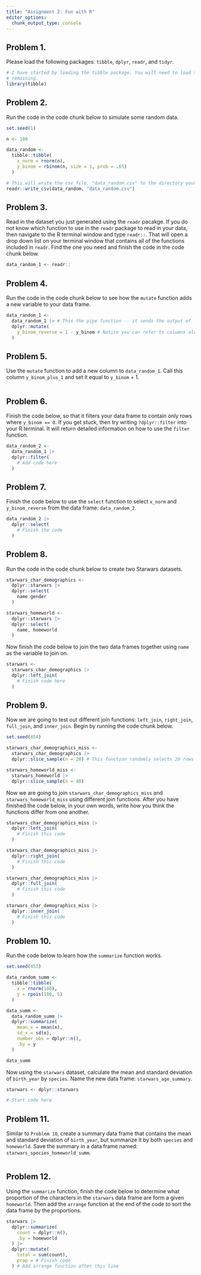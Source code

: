 ```yaml
---
title: "Assignment 2: Fun with R"
editor_options: 
  chunk_output_type: console
---
```


## Problem 1.

Please load the following packages: `tibble`, `dplyr`, `readr`, and `tidyr`.

```r
# I have started by loading the tibble package. You will need to load the 
# remaining.
library(tibble)

```

## Problem 2. 

Run the code in the code chunk below to simulate some random data. 

```r
set.seed(1)

n <- 100

data_random <- 
  tibble::tibble(
    x_norm = rnorm(n),
    y_binom = rbinom(n, size = 1, prob = .65)
  )

# This will write the csv file, "data_random.csv" to the directory your R session is currently pointed to. To find this directory you can use getwd(). This will print the name of the directory your R session is currenlty pointed to. 
readr::write_csv(data_random, "data_random.csv")
```

## Problem 3. 

Read in the dataset you just generated using the `readr` pacakge. If you do not know which function to use in the `readr` package to read in your data, then navigate to the R terminal window and type `readr::`. That will open a drop down list on your terminal window that contains all of the functions included in `readr`. Find the one you need and finish the code in the code chunk below.

```r
data_random_1 <- readr::
```

## Problem 4. 

Run the code in the code chunk below to see how the `mutate` function adds a new variable to your data frame.

```r
data_random_1 <- 
  data_random_1 |> # This the pipe function -- it sends the output of line 51 into the function on line 52
  dplyr::mutate(
    y_binom_reverse = 1 - y_binom # Notice you can refer to columns already in your data frame
  )
```

## Problem 5. 

Use the `mutate` function to add a new column to `data_random_1`. Call this column `y_binom_plus_1` and set it equal to `y_binom` + 1. 

```r

```

## Problem 6. 

Finish the code below, so that it filters your data frame to contain only rows where `y_binom == 0`. If you get stuck, then try writing `?dplyr::filter` into your R terminal. It will return detailed information on how to use the `filter` function.  

```r
data_random_2 <- 
  data_random_1 |>
  dplyr::filter(
    # Add code here
  )
```

## Problem 7.

Finish the code below to use the `select` function to select `x_norm` and `y_binom_reverse` from the data frame: `data_random_2`.

```r
data_random_2 |>
  dplyr::select(
    # Finish the code
  )
```

## Problem 8. 

Run the code in the code chunk below to create two Starwars datasets.

```r
starwars_char_demographics <- 
  dplyr::starwars |>
  dplyr::select(
    name:gender
  )

starwars_homeworld <- 
  dplyr::starwars |>
  dplyr::select(
    name, homeworld
  )
```

Now finish the code below to join the two data frames together using `name` as the variable to join on. 

```r
starwars <- 
  starwars_char_demographics |>
  dplyr::left_join(
    # Finish code here
  )
```

## Problem 9. 

Now we are going to test out different join functions: `left_join`, `right_join`, `full_join`, and `inner_join`. Begin by running the code chunk below.

```r
set.seed(454)

starwars_char_demographics_miss <-
  starwars_char_demographics |>
  dplyr::slice_sample(n = 20) # This function randomly selects 20 rows

starwars_homeworld_miss <-
  starwars_homeworld |>
  dplyr::slice_sample(n = 40)
```

Now we are going to join `starwars_char_demographics_miss` and `starwars_homeworld_miss` using different join functions. After you have finished the code below, in your own words, write how you think the functions differ from one another. 

```r
starwars_char_demographics_miss |> 
  dplyr::left_join(
    # Finish this code
  )

starwars_char_demographics_miss |>
  dplyr::right_join(
    # Finish this code
  )

starwars_char_demographics_miss |>
  dplyr::full_join(
    # Finish this code
  )

starwars_char_demographics_miss |>
  dplyr::inner_join(
    # Finish this code
  )


```

## Problem 10. 

Run the code below to learn how the `summarize` function works. 

```r
set.seed(453)

data_random_summ <- 
  tibble::tibble(
    x = rnorm(100),
    y = rpois(100, 5)
  )

data_summ <- 
  data_random_summ |>
  dplyr::summarize(
    mean_x = mean(x),
    sd_x = sd(x),
    number_obs = dplyr::n(),
    .by = y
  )

data_summ
```

Now using the `starwars` dataset, calculate the mean and standard deviation of `birth_year` by `species`. Name the new data frame: `starwars_age_summary`.

```r
starwars <- dplyr::starwars

# Start code here 
```

## Problem 11.

Similar to `Problem 10`, create a summary data frame that contains the mean and standard deviation of `birth_year`, but summarize it by both `species` and `homeworld`. Save the summary in a data frame named: `starwars_species_homeworld_summ`.

```r

```

## Problem 12.

Using the `summarize` function, finish the code below to determine what proportion of the characters in the `starwars` data frame are form a given `homeworld`. Then add the `arrange` function at the end of the code to sort the data frame by the proportions. 

```r
starwars |>
  dplyr::summarize(
    count = dplyr::n(),
    .by = homeworld
  ) |>
  dplyr::mutate(
    total = sum(count),
    prop = # Finish code
  ) # Add arrange function after this line
```

